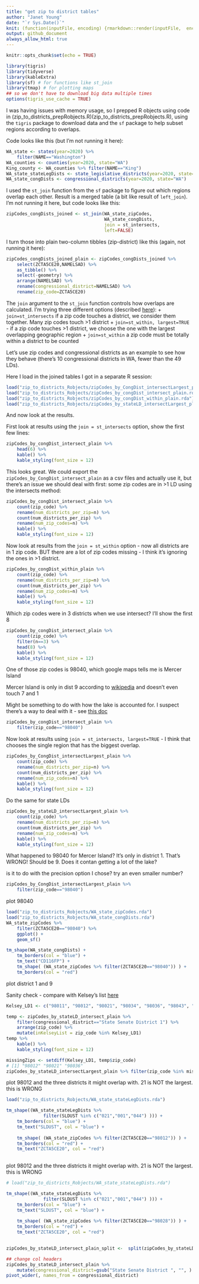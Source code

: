 ```yaml
---
title: "get zip to district tables"
author: "Janet Young"
date: "`r Sys.Date()`"
knit: (function(inputFile, encoding) {rmarkdown::render(inputFile,  encoding=encoding, output_dir="../reports") })
output: github_document
always_allow_html: true
---
```


```r
knitr::opts_chunk$set(echo = TRUE)

library(tigris)
library(tidyverse)
library(kableExtra)
library(sf) # for functions like st_join
library(tmap) # for plotting maps
## so we don't have to download big data multiple times
options(tigris_use_cache = TRUE)
```

I was having issues with memory usage, so I prepped R objects using code in (zip_to_districts_prepRobjects.R)(zip_to_districts_prepRobjects.R), using the `tigris` package to download data and the `sf` package to help subset regions according to overlaps.

Code looks like this (but I'm not running it here):
```r
WA_state <- states(year=2020) %>% 
    filter(NAME=="Washington")
WA_counties <- counties(year=2020, state="WA")
King_county <- WA_counties %>% filter(NAME=="King")
WA_state_stateLegDists <- state_legislative_districts(year=2020, state="WA")
WA_state_congDists <- congressional_districts(year=2020, state="WA")
```

I used the `st_join` function from the `sf` package to figure out which regions overlap each other.  Result is a merged table (a bit like result of `left_join`). I'm not running it here, but code looks like this:
```r
zipCodes_congDists_joined <- st_join(WA_state_zipCodes, 
                                     WA_state_congDists, 
                                     join = st_intersects, 
                                     left=FALSE)
```

I turn those into plain two-column tibbles (zip-district) like this (again, not running it here):
```r
zipCodes_congDists_joined_plain <- zipCodes_congDists_joined %>%
    select(ZCTA5CE20,NAMELSAD) %>%
    as_tibble() %>%
    select(-geometry) %>% 
    arrange(NAMELSAD) %>% 
    rename(congressional_district=NAMELSAD) %>% 
    rename(zip_code=ZCTA5CE20)
```


The `join` argument to the `st_join` function controls how overlaps are calculated. I'm trying three different options (described [here](https://crd230.github.io/lab3.html#within)):
    + `join=st_intersects` if a zip code touches a district, we consider them together. Many zip codes touch >1 district
    + `join=st_within, largest=TRUE` - if a zip code touches >1 district, we choose the one with the largest overlapping geographic region
    + `join=st_within` a zip code must be totally within a district to be counted  
    
Let's use zip codes and congressional districts as an example to see how they behave (there's 10 congressional districts in WA, fewer than the 49 LDs).

Here I load in the joined tables I got in a separate R session:
```r
load("zip_to_districts_Robjects/zipCodes_by_CongDist_intersectLargest_plain.rda")
load("zip_to_districts_Robjects/zipCodes_by_congDist_intersect_plain.rda")
load("zip_to_districts_Robjects/zipCodes_by_congDist_within_plain.rda")
load("zip_to_districts_Robjects/zipCodes_by_stateLD_intersectLargest_plain.rda")
```

And now look at the results.

First look at results using the `join = st_intersects` option, show the first few lines:

```r
zipCodes_by_congDist_intersect_plain %>% 
    head(6) %>% 
    kable() %>% 
    kable_styling(font_size = 12)
```

This looks great.  We could export the `zipCodes_by_CongDist_intersect_plain` as a csv files and actually use it, but there's an issue we should deal with first: some zip codes are in >1 LD using the intersects method:  
```r
zipCodes_by_congDist_intersect_plain %>% 
    count(zip_code) %>% 
    rename(num_districts_per_zip=n) %>% 
    count(num_districts_per_zip) %>% 
    rename(num_zip_codes=n) %>% 
    kable() %>% 
    kable_styling(font_size = 12)
```

Now look at results from the `join = st_within` option - now all districts are in 1 zip code. BUT there are a lot of zip codes missing - I think it's ignoring the ones in >1 district.

```r
zipCodes_by_congDist_within_plain %>% 
    count(zip_code) %>% 
    rename(num_districts_per_zip=n) %>% 
    count(num_districts_per_zip) %>% 
    rename(num_zip_codes=n) %>% 
    kable() %>% 
    kable_styling(font_size = 12)
```


Which zip codes were in 3 districts when we use intersect? I'll show the first 8
```r
zipCodes_by_congDist_intersect_plain %>% 
    count(zip_code) %>% 
    filter(n==3) %>% 
    head(8) %>% 
    kable() %>% 
    kable_styling(font_size = 12)
```


One of those zip codes is 98040, which google maps tells me is Mercer Island

Mercer Island is only in dist 9 according to [wikipedia](https://en.wikipedia.org/wiki/Washington%27s_9th_congressional_district) and doesn't even touch 7 and 1

Might be something to do with how the lake is accounted for.   I suspect there's a way to deal with it - see [this doc](https://crd230.github.io/lab3.html#within)
```r
zipCodes_by_congDist_intersect_plain %>% 
    filter(zip_code=="98040")
```
Now look at results using `join = st_intersects, largest=TRUE` - I think that chooses the single region that has the biggest overlap.  

```r
zipCodes_by_CongDist_intersectLargest_plain %>% 
    count(zip_code) %>% 
    rename(num_districts_per_zip=n) %>% 
    count(num_districts_per_zip) %>% 
    rename(num_zip_codes=n) %>% 
    kable() %>% 
    kable_styling(font_size = 12)
```

Do the same for state LDs
```r

zipCodes_by_stateLD_intersectLargest_plain %>% 
    count(zip_code) %>% 
    rename(num_districts_per_zip=n) %>% 
    count(num_districts_per_zip) %>% 
    rename(num_zip_codes=n) %>% 
    kable() %>% 
    kable_styling(font_size = 12)
```


What happened to 98040 for Mercer Island? It's only in district 1. That's WRONG!  Should be 9. Does it contan getting a lot of the lake?

is it to do with the precision option I chose? try an even smaller number?

```r
zipCodes_by_CongDist_intersectLargest_plain %>%
    filter(zip_code=="98040")
```


plot 98040
```r
load("zip_to_districts_Robjects/WA_state_zipCodes.rda")
load("zip_to_districts_Robjects/WA_state_congDists.rda")
WA_state_zipCodes %>%
    filter(ZCTA5CE20=="98040") %>% 
    ggplot() +
    geom_sf()
```


```r
tm_shape(WA_state_congDists) +
    tm_borders(col = "blue") +
    tm_text("CD116FP") +
    tm_shape( (WA_state_zipCodes %>% filter(ZCTA5CE20=="98040")) ) +  
    tm_borders(col = "red")
```


plot district 1 and 9


Sanity check - compare with Kelsey's list [here](https://docs.google.com/spreadsheets/d/17fAQh_PVPIS7fLTZNYDGqnYsQpe6Rdzl4SvsK5T-u0o/edit#gid=0)
```r

Kelsey_LD1 <- c("98011", "98012", "98021", "98034", "98036", "98043", "98072", "98077", "98296")

temp <- zipCodes_by_stateLD_intersect_plain %>% 
    filter(congressional_district=="State Senate District 1") %>% 
    arrange(zip_code) %>% 
    mutate(inKelseyList = zip_code %in% Kelsey_LD1) 
temp %>% 
    kable() %>% 
    kable_styling(font_size = 12)
```

```r
missingZips <- setdiff(Kelsey_LD1, temp$zip_code)
# [1] "98012" "98021" "98036"
zipCodes_by_stateLD_intersectLargest_plain %>% filter(zip_code %in% missingZips)

```

plot 98012 and the three districts it might overlap with. 21 is NOT the largest. this is WRONG

```r
load("zip_to_districts_Robjects/WA_state_stateLegDists.rda")

tm_shape((WA_state_stateLegDists %>% 
              filter(SLDUST %in% c("021","001","044") ))) +
    tm_borders(col = "blue") +
    tm_text("SLDUST", col = "blue") +
    
    tm_shape( (WA_state_zipCodes %>% filter(ZCTA5CE20=="98012")) ) +  
    tm_borders(col = "red") +
    tm_text("ZCTA5CE20", col = "red") 
    
```


plot 98012 and the three districts it might overlap with. 21 is NOT the largest. this is WRONG

```r
# load("zip_to_districts_Robjects/WA_state_stateLegDists.rda")

tm_shape((WA_state_stateLegDists %>% 
              filter(SLDUST %in% c("021","001","044") ))) +
    tm_borders(col = "blue") +
    tm_text("SLDUST", col = "blue") +
    
    tm_shape( (WA_state_zipCodes %>% filter(ZCTA5CE20=="98028")) ) +  
    tm_borders(col = "red") +
    tm_text("ZCTA5CE20", col = "red") 
    
```

```r

zipCodes_by_stateLD_intersect_plain_split <-  split(zipCodes_by_stateLD_intersect_plain, zipCodes_by_stateLD_intersect_plain$congressional_district)

## change col headers
zipCodes_by_stateLD_intersect_plain %>% 
    mutate(congressional_district=gsub("State Senate District ", "", ) )
pivot_wider(, names_from = congressional_district)
```